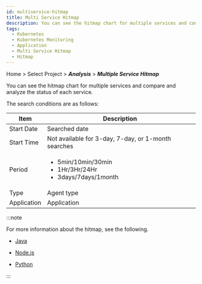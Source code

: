 ```yaml
---
id: multiservice-hitmap
title: Multi Service Hitmap
description: You can see the hitmap chart for multiple services and compare and analyze the status of each service.
tags:
  - Kubernetes
  - Kubernetes Monitoring
  - Application
  - Multi Service Hitmap
  - Hitmap
---
```


Home > Select Project > **_Analysis_** > **_Multiple Service Hitmap_**

<ImgLang img='whatap_kubernetes_application_multiservice_hitmap.png' desc='Multi Service Hitmap' />

You can see the hitmap chart for multiple services and compare and analyze the status of each service.

The search conditions are as follows:

| Item             | Description                                                                             |
| ---------------- | --------------------------------------------------------------------------------------- |
| Start Date       | Searched date                                                                           |
| Start Time       | Not available for 3-day, 7-day, or 1-month searches                                     |
| Period           | <ul><li>5min/10min/30min</li><li>1Hr/3Hr/24Hr</li><li>3days/7days/1month</li></ul>      |
| Type             | Agent type                                                                              |
| Application      | Application                                                                             |

:::note

For more information about the hitmap, see the following.

- [Java](../java/trs-view)

- [Node.js](../nodejs/trs-view)

- [Python](../python/trs-view)

:::

